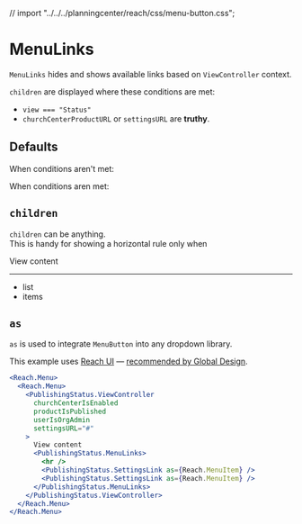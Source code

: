 // import "../../../planningcenter/reach/css/menu-button.css";

<Meta title="Church Center/Publishing Status/MenuLinks" />

# MenuLinks

`MenuLinks` hides and shows available links based on `ViewController` context.

`children` are displayed where these conditions are met:

- `view === "Status"`
- `churchCenterProductURL` or `settingsURL` are **truthy**.

## Defaults

When conditions aren't met:

<Preview>
  <Story name="hidden">
    <PublishingStatus.ViewController>
      <PublishingStatus.MenuLinks>
        <PublishingStatus.SettingsLink />
      </PublishingStatus.MenuLinks>
    </PublishingStatus.ViewController>
  </Story>
</Preview>

When conditions aren met:

<Preview>
  <Story name="shown">
    <PublishingStatus.ViewController
      churchCenterIsEnabled
      productIsPublished
      userIsOrgAdmin
      settingsURL="#"
    >
      <PublishingStatus.MenuLinks>
        <PublishingStatus.SettingsLink />
      </PublishingStatus.MenuLinks>
    </PublishingStatus.ViewController>
  </Story>
</Preview>

## `children`

`children` can be anything.  
This is handy for showing a horizontal rule only when

<Preview>
  <Story name="children">
    <PublishingStatus.ViewController
      churchCenterIsEnabled
      productIsPublished
      userIsOrgAdmin
      settingsURL="#"
    >
      View content
      <PublishingStatus.MenuLinks>
        <hr />
        <ul>
          <li>list</li>
          <li>items</li>
        </ul>
      </PublishingStatus.MenuLinks>
    </PublishingStatus.ViewController>
  </Story>
</Preview>

## `as`

`as` is used to integrate `MenuButton` into any dropdown library.

This example uses [Reach UI](https://reach.tech/menu-button) — [recommended by Global Design](https://planningcenter.design/react-recommended).

```jsx
<Reach.Menu>
  <Reach.Menu>
    <PublishingStatus.ViewController
      churchCenterIsEnabled
      productIsPublished
      userIsOrgAdmin
      settingsURL="#"
    >
      View content
      <PublishingStatus.MenuLinks>
        <hr />
        <PublishingStatus.SettingsLink as={Reach.MenuItem} />
        <PublishingStatus.SettingsLink as={Reach.MenuItem} />
      </PublishingStatus.MenuLinks>
    </PublishingStatus.ViewController>
  </Reach.Menu>
</Reach.Menu>
```
